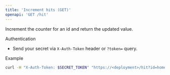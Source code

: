 ```yaml
---
title: 'Increment hits (GET)'
openapi: 'GET /hit'
---
```


Increment the counter for an id and return the updated value.

Authentication
- Send your secret via `X-Auth-Token` header or `?token=` query.

Example
```bash
curl -H "X-Auth-Token: $SECRET_TOKEN" "https://<deployment>/hit?id=home"
```
